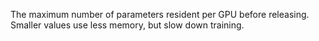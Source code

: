 The maximum number of parameters resident per GPU before releasing. Smaller values use less memory, but slow down training.